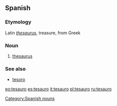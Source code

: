 ==Spanish==
===Etymology===
Latin ''[[thesaurus]]'', treasure, from Greek
===Noun===
{{es-noun-m}}
#[[thesaurus]]

===See also===
* [[tesoro]]

[[Category:Spanish nouns]]

[[eo:tesauro]]
[[es:tesauro]]
[[it:tesauro]]
[[pl:tesauro]]
[[ru:tesauro]]